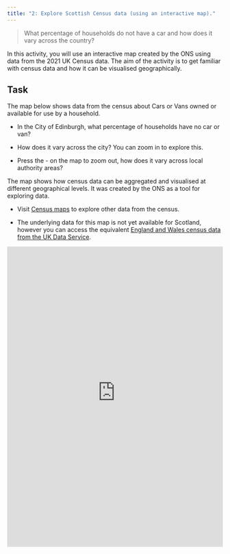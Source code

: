 ```yaml
---
title: "2: Explore Scottish Census data (using an interactive map)."
---
```


> What percentage of households do not have a car and how does it vary across the country?

In this activity, you will use an interactive map created by the ONS using data from the 2021 UK Census data. The aim of the activity is to get familiar with census data and how it can be visualised geographically.

## Task

The map below shows data from the census about Cars or Vans owned or available for use by a household.

-   In the City of Edinburgh, what percentage of households have no car or van?

-   How does it vary across the city? You can zoom in to explore this.

-   Press the - on the map to zoom out, how does it vary across local authority areas?

The map shows how census data can be aggregated and visualised at different geographical levels. It was created by the ONS as a tool for exploring data.

-   Visit [Census maps](https://www.scotlandscensus.gov.uk/atlas/choropleth) to explore other data from the census.

-   The underlying data for this map is not yet available for Scotland, however you can access the equivalent [England and Wales census data from the UK Data Service](https://statistics.ukdataservice.ac.uk/dataset/england-and-wales-census-2021-ts045-car-or-van-availability).

<iframe height="700px" width="100%" title="Scotland Census Maps" frameborder="0" src="https://www.scotlandscensus.gov.uk/atlas/choropleth/households/car-or-van-availability/cars-vans-cat-h/number-of-cars-or-vans-in-household-no-cars-or-vans?lad=S12000036" />
